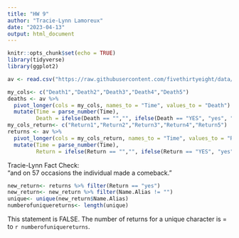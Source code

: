 ```yaml
---
title: "HW 9"
author: "Tracie-Lynn Lamoreux"
date: "2023-04-13"
output: html_document
---
```


```r
knitr::opts_chunk$set(echo = TRUE)
library(tidyverse)
library(ggplot2)
```


```r
av <- read.csv("https://raw.githubusercontent.com/fivethirtyeight/data/master/avengers/avengers.csv", stringsAsFactors = FALSE)

my_cols<- c("Death1","Death2","Death3","Death4","Death5")
deaths <- av %>%
  pivot_longer(cols = my_cols, names_to = "Time", values_to = "Death") %>%
  mutate(Time = parse_number(Time),
         Death = ifelse(Death == "","", ifelse(Death == "YES", "yes", "no")))
my_cols_return<- c("Return1","Return2","Return3","Return4","Return5")
returns <- av %>%
  pivot_longer(cols = my_cols_return, names_to = "Time", values_to = "Return") %>%
  mutate(Time = parse_number(Time),
         Return = ifelse(Return == "","", ifelse(Return == "YES", "yes", "no")))
```

Tracie-Lynn Fact Check:</br>
"and on 57 occasions the individual made a comeback." 
```r
new_return<- returns %>% filter(Return == "yes")
new_return<- new_return %>% filter(Name.Alias != "")
unique<- unique(new_return$Name.Alias)
numberofuniquereturns<- length(unique)
```
This statement is FALSE. The number of returns for a unique character is = to `r numberofuniquereturns`.

